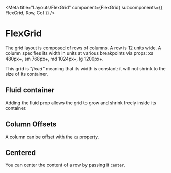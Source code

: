 
<Meta
  title="Layouts/FlexGrid"
  component={FlexGrid}
  subcomponents={{ FlexGrid, Row, Col }}
/>

# FlexGrid

<StoryStatus status="volatile" />

The grid layout is composed of rows of columns. A row is 12 units wide. A
column specifies its width in units at various breakpoints via props: xs
480px+, sm 768px+, md 1024px+, lg 1200px+.

This grid is _"fixed"_ meaning that its width is constant: it will
not shrink to the size of its container.

<Preview>
  <Story name="Fixed Grid Default">
    <FlexGrid {...defaultGridProps} fluid>
      <Row>
        <Col xs={12} sm={3} md={2} lg={1}>
          <Box />
        </Col>
        <Col xs={6} sm={6} md={8} lg={10}>
          <Box />
        </Col>
        <Col xs={6} sm={3} md={2} lg={1}>
          <Box />
        </Col>
      </Row>
      <Row>
        <Col xs={12} sm={2}>
          <Box />
        </Col>
        <Col xs={12} sm={2}>
          <Box />
        </Col>
        <Col xs={12} sm={2}>
          <Box />
        </Col>
        <Col xs={12} sm={2}>
          <Box />
        </Col>
        <Col xs={12} sm={2}>
          <Box />
        </Col>
        <Col xs={12} sm={2}>
          <Box />
        </Col>
      </Row>
    </FlexGrid>
  </Story>
</Preview>

<Props of={FlexGrid} />

## Fluid container

Adding the fluid prop allows the grid to grow and shrink freely inside its
container.

<Preview>
  <Story name="Fluid Container">
    <FlexGrid {...defaultGridProps} fluid>
      <Row>
        <Col xs={12} sm={3} md={2} lg={1}>
          <Box />
        </Col>
        <Col xs={6} sm={6} md={8} lg={10}>
          <Box />
        </Col>
        <Col xs={6} sm={3} md={2} lg={1}>
          <Box />
        </Col>
      </Row>
      <Row>
        <Col xs={12} sm={2}>
          <Box />
        </Col>
        <Col xs={12} sm={2}>
          <Box />
        </Col>
        <Col xs={12} sm={2}>
          <Box />
        </Col>
        <Col xs={12} sm={2}>
          <Box />
        </Col>
        <Col xs={12} sm={2}>
          <Box />
        </Col>
        <Col xs={12} sm={2}>
          <Box />
        </Col>
      </Row>
    </FlexGrid>
  </Story>
</Preview>

## Column Offsets

A column can be offset with the `xs` property.

<Preview>
  <Story name="Column Offsets">
    <FlexGrid fluid {...defaultGridProps}>
      <Row>
        <Col xsOffset={11} xs={1}>
          <Box />
        </Col>
        <Col xsOffset={10} xs={2}>
          <Box />
        </Col>
        <Col xsOffset={9} xs={3}>
          <Box />
        </Col>
        <Col xsOffset={8} xs={4}>
          <Box />
        </Col>
        <Col xsOffset={7} xs={5}>
          <Box />
        </Col>
        <Col xsOffset={6} xs={6}>
          <Box />
        </Col>
        <Col xsOffset={5} xs={7}>
          <Box />
        </Col>
        <Col xsOffset={4} xs={8}>
          <Box />
        </Col>
        <Col xsOffset={3} xs={9}>
          <Box />
        </Col>
        <Col xsOffset={2} xs={10}>
          <Box />
        </Col>
        <Col xsOffset={1} xs={11}>
          <Box />
        </Col>
      </Row>
    </FlexGrid>
  </Story>
</Preview>

## Centered

You can center the content of a row by passing it `center`.

<Preview>
  <Story name="Centered">
    <FlexGrid fluid {...defaultGridProps}>
      <Row>
        <Col xs={12}>
          <Row center="xs">
            <Col xs={6}>
              <Box />
            </Col>
          </Row>
        </Col>
      </Row>
    </FlexGrid>
  </Story>
</Preview>
